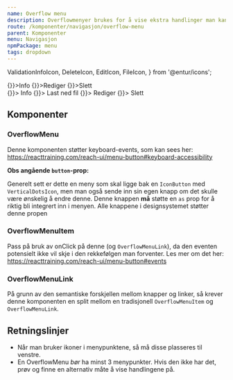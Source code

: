 ```yaml
---
name: Overflow menu
description: Overflowmenyer brukes for å vise ekstra handlinger man kan ta relativt til f.eks. en tabellrad.
route: /komponenter/navigasjon/overflow-menu
parent: Komponenter
menu: Navigasjon
npmPackage: menu
tags: dropdown
---
```


  ValidationInfoIcon,
  DeleteIcon,
  EditIcon,
  FileIcon,
} from '@entur/icons';

<PageHeader />

<Playground>
  <div>
    <OverflowMenu>
      <OverflowMenuItem onSelect={() => {}}>Info</OverflowMenuItem>
      <OverflowMenuItem onSelect={() => {}}>Rediger</OverflowMenuItem>
      <OverflowMenuItem onSelect={() => {}}>Slett</OverflowMenuItem>
    </OverflowMenu>
    <br />
    <OverflowMenu>
      <OverflowMenuItem onSelect={() => {}}>
        <ValidationInfoIcon inline />
        Info
      </OverflowMenuItem>
      <OverflowMenuItem onSelect={() => {}}>
        <FileIcon inline /> Last ned fil
      </OverflowMenuItem>
      <OverflowMenuItem onSelect={() => {}}>
        <EditIcon inline /> Rediger
      </OverflowMenuItem>
      <OverflowMenuItem onSelect={() => {}}>
        <DeleteIcon inline /> Slett
      </OverflowMenuItem>
    </OverflowMenu>
  </div>
</Playground>

## Komponenter

### OverflowMenu

<ImportStatement imports="OverflowMenu" />
<Props of={OverflowMenu} />

Denne komponenten støtter keyboard-events, som kan sees her: https://reacttraining.com/reach-ui/menu-button#keyboard-accessibility

**Obs angående `button`-prop:**

Generelt sett er dette en meny som skal ligge bak en `IconButton` med `VerticalDotsIcon`,
men man også sende inn sin egen knapp om det skulle være ønskelig å endre denne.
Denne knappen **må** støtte en `as` prop for å riktig bli integrert inn i menyen.
Alle knappene i designsystemet støtter denne propen

### OverflowMenuItem

<ImportStatement imports="OverflowMenuItem" />
<Props of={OverflowMenuItem} />

Pass på bruk av onClick på denne (og `OverflowMenuLink`), da den eventen potensielt ikke vil skje i den rekkefølgen man forventer.
Les mer om det her: https://reacttraining.com/reach-ui/menu-button#events

### OverflowMenuLink

<ImportStatement imports="OverflowMenuLink" />
<Props of={OverflowMenuLink} />

På grunn av den semantiske forskjellen mellom knapper og linker,
så krever denne komponenten en split mellom en tradisjonell `OverflowMenuItem` og `OverflowMenuLink`.

## Retningslinjer

- Når man bruker ikoner i menypunktene, så må disse plasseres til venstre.
- En OverflowMenu _bør_ ha minst 3 menypunkter. Hvis den ikke har det, prøv og finne en alternativ måte å vise handlingene på.
